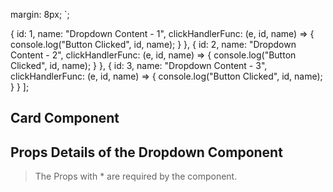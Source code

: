 
<Meta title="Design System|Dropdown" component={Dropdown} />

  margin: 8px;
`;

  {
    id: 1,
    name: "Dropdown Content - 1",
    clickHandlerFunc: (e, id, name) => {
      console.log("Button Clicked", id, name);
    }
  },
  {
    id: 2,
    name: "Dropdown Content - 2",
    clickHandlerFunc: (e, id, name) => {
      console.log("Button Clicked", id, name);
    }
  },
  {
    id: 3,
    name: "Dropdown Content - 3",
    clickHandlerFunc: (e, id, name) => {
      console.log("Button Clicked", id, name);
    }
  }
];

## Card Component

<Preview>
  <Story name="Dropdown">
    <Container>
      <Dropdown dropdownName="Dropdown" dropdownList={dropdownList} />
    </Container>
  </Story>
</Preview>

## Props Details of the Dropdown Component

<Props of={Dropdown} />

> The Props with \* are required by the component.
